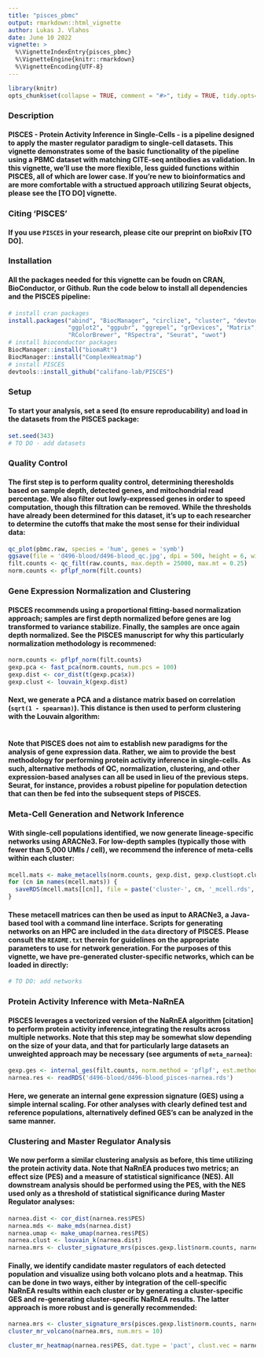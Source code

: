 ---
title: "pisces_pbmc"
output: rmarkdown::html_vignette
author: Lukas J. Vlahos
date: June 10 2022
vignette: >
  %\VignetteIndexEntry{pisces_pbmc}
  %\VignetteEngine{knitr::rmarkdown}
  %\VignetteEncoding{UTF-8}
---

```{r, include = FALSE}
library(knitr)
opts_chunk$set(collapse = TRUE, comment = "#>", tidy = TRUE, tidy.opts=list(width.cutoff=70))
```

### Description

#### PISCES - Protein Activity Inference in Single-Cells - is a pipeline designed to apply the master regulator paradigm to single-cell datasets. This vignette demonstrates some of the basic functionality of the pipeline using a PBMC dataset with matching CITE-seq antibodies as validation. In this vignette, we'll use the more flexible, less guided functions within PISCES, all of which are lower case. If you're new to bioinformatics and are more comfortable with a structued approach utilizing Seurat objects, please see the [TO DO] vignette. 

### Citing 'PISCES'

#### If you use `PISCES` in your research, please cite our preprint on bioRxiv [TO DO].

### Installation

#### All the packages needed for this vignette can be foudn on CRAN, BioConductor, or Github. Run the code below to install all dependencies and the PISCES pipeline:

```{r include = TRUE, echo = TRUE, eval = FALSE}
# install cran packages
install.packages("abind", "BiocManager", "circlize", "cluster", "devtools", 
                 "ggplot2", "ggpubr", "ggrepel", "grDevices", "Matrix", 
                 "RColorBrewer", "RSpectra", "Seurat", "uwot")
# install bioconductor packages
BiocManager::install("biomaRt")
BiocManager::install("ComplexHeatmap")
# install PISCES
devtools::install_github("califano-lab/PISCES")
```

### Setup

#### To start your analysis, set a seed (to ensure reproducability) and load in the datasets from the PISCES package:

```{r include = TRUE, echo = TRUE, eval = FALSE}
set.seed(343)
# TO DO - add datasets
```

### Quality Control

#### The first step is to perform quality control, determining theresholds based on sample depth, detected genes, and mitochondrial read percentage. We also filter out lowly-expressed genes in order to speed computation, though this filtration can be removed. While the thresholds have already been determined for this dataset, it's up to each researcher to determine the cutoffs that make the most sense for their individual data:

```{r include = TRUE, echo = TRUE, eval = FALSE}
qc_plot(pbmc.raw, species = 'hum', genes = 'symb')
ggsave(file = 'd496-blood/d496-blood_qc.jpg', dpi = 500, height = 6, width = 6)
filt.counts <- qc_filt(raw.counts, max.depth = 25000, max.mt = 0.25)
norm.counts <- pflpf_norm(filt.counts)
```

### Gene Expression Normalization and Clustering

#### PISCES recommends using a proportional fitting-based normalization approach; samples are first depth normalized before genes are log transformed to variance stabilize. Finally, the samples are once again depth normalized. See the PISCES manuscript for why this particularly normalization methodology is recommened:

```{r include = TRUE, echo = TRUE, eval = FALSE}
norm.counts <- pflpf_norm(filt.counts)
gexp.pca <- fast_pca(norm.counts, num.pcs = 100)
gexp.dist <- cor_dist(t(gexp.pca$x))
gexp.clust <- louvain_k(gexp.dist)
```

#### Next, we generate a PCA and a distance matrix based on correlation (`sqrt(1 - spearman)`). This distance is then used to perform clustering with the Louvain algorithm:

```{r include = TRUE, echo = TRUE, eval = FALSE}
```

#### Note that PISCES does not aim to establish new paradigms for the analysis of gene expression data. Rather, we aim to provide the best methodology for performing protein activity inference in single-cells. As such, alternative methods of QC, normalization, clustering, and other expression-based analyses can all be used in lieu of the previous steps. Seurat, for instance, provides a robust pipeline for population detection that can then be fed into the subsequent steps of PISCES.

### Meta-Cell Generation and Network Inference

#### With single-cell populations identified, we now generate lineage-specific networks using ARACNe3. For low-depth samples (typically those with fewer than 5,000 UMIs / cell), we recommend the inference of meta-cells within each cluster:

```{r include = TRUE, echo = TRUE, eval = FALSE}
mcell.mats <- make_metacells(norm.counts, gexp.dist, gexp.clust$opt.clust)
for (cn in names(mcell.mats)) {
  saveRDS(mcell.mats[[cn]], file = paste('cluster-', cn, '_mcell.rds', sep = ''))
}
```

#### These metacell matrices can then be used as input to ARACNe3, a Java-based tool with a command line interface. Scripts for generating networks on an HPC are included in the `data` directory of PISCES. Please consult the `README.txt` therein for guidelines on the appropriate parameters to use for network generation. For the purposes of this vignette, we have pre-generated cluster-specific networks, which can be loaded in directly:

```{r include = TRUE, echo = TRUE, eval = FALSE}
# TO DO: add networks
```

### Protein Activity Inference with Meta-NaRnEA

#### PISCES leverages a vectorized version of the NaRnEA algorithm [citation] to perform protein activity inference,integrating the results across multiple networks. Note that this step may be somewhat slow depending on the size of your data, and that for particularly large datasets an unweighted approach may be necessary (see arguments of `meta_narnea`):

```{r include = TRUE, echo = TRUE, eval = FALSE}
gexp.ges <- internal_ges(filt.counts, norm.method = 'pflpf', est.method = 'map')
narnea.res <- readRDS('d496-blood/d496-blood_pisces-narnea.rds')
```

#### Here, we generate an internal gene expression signature (GES) using a simple internal scaling. For other analyses with clearly defined test and reference populations, alternatively defined GES's can be analyzed in the same manner.

### Clustering and Master Regulator Analysis

#### We now perform a similar clustering analysis as before, this time utilizing the protein activity data. Note that NaRnEA produces two metrics; an effect size (PES) and a measure of statistical significance (NES). All downstream analysis should be performed using the PES, with the NES used only as a threshold of statistical significance during Master Regulator analyses:

```{r include = TRUE, echo = TRUE, eval = FALSE}
narnea.dist <- cor_dist(narnea.res$PES)
narnea.mds <- make_mds(narnea.dist)
narnea.umap <- make_umap(narnea.res$PES)
narnea.clust <- louvain_k(narnea.dist)
narnea.mrs <- cluster_signature_mrs(pisces.gexp.list$norm.counts, narnea.clust$opt.clust, net.list)
```

#### Finally, we identify candidate master regulators of each detected population and visualize using both volcano plots and a heatmap. This can be done in two ways, either by integration of the cell-specific NaRnEA results within each cluster or by generating a cluster-specific GES and re-generating cluster-specific NaRnEA results. The latter approach is more robust and is generally recommended:

```{r include = TRUE, echo = TRUE, eval = FALSE}
narnea.mrs <- cluster_signature_mrs(pisces.gexp.list$norm.counts, narnea.clust$opt.clust, net.list)
cluster_mr_volcano(narnea.mrs, num.mrs = 10)
```

```{r include = TRUE, echo = TRUE, eval = FALSE}
cluster_mr_heatmap(narnea.res$PES, dat.type = 'pact', clust.vec = narnea.clust$opt.clust, narnea.mrs)
```

